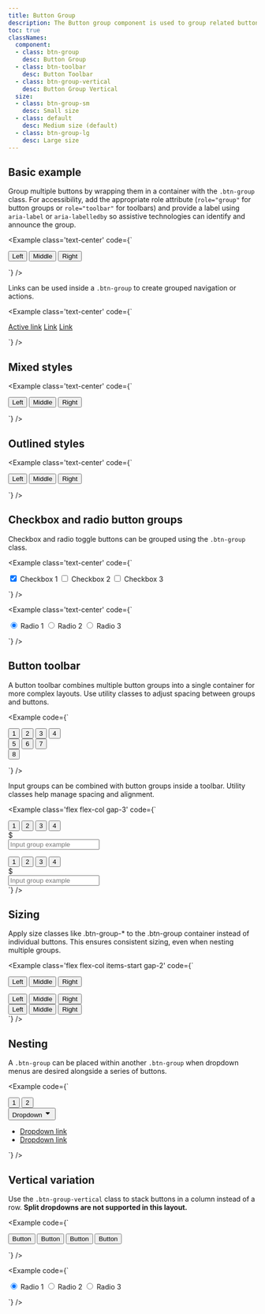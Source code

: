```yaml
---
title: Button Group
description: The Button group component is used to group related buttons together, making actions easier to organize and access.
toc: true
classNames:
  component:
  - class: btn-group
    desc: Button Group
  - class: btn-toolbar
    desc: Button Toolbar
  - class: btn-group-vertical
    desc: Button Group Vertical
  size:
  - class: btn-group-sm
    desc: Small size
  - class: default
    desc: Medium size (default)
  - class: btn-group-lg
    desc: Large size
---
```


## Basic example

Group multiple buttons by wrapping them in a container with the `.btn-group` class. For accessibility, add the appropriate role attribute (`role="group"` for button groups or `role="toolbar"` for toolbars) and provide a label using `aria-label` or `aria-labelledby` so assistive technologies can identify and announce the group.

<Example class='text-center' code={`<div class="btn-group" role="group" aria-label="Basic example">
    <button type="button" class="btn btn-primary">Left</button>
    <button type="button" class="btn btn-primary">Middle</button>
    <button type="button" class="btn btn-primary">Right</button>
  </div>`} />

Links can be used inside a `.btn-group` to create grouped navigation or actions.

<Example class='text-center' code={`<div class="btn-group">
    <a href="#" class="btn btn-primary active" aria-current="page">Active link</a>
    <a href="#" class="btn btn-primary">Link</a>
    <a href="#" class="btn btn-primary">Link</a>
  </div>`} />

## Mixed styles

<Example class='text-center' code={`<div class="btn-group" role="group" aria-label="Basic mixed styles example">
    <button type="button" class="btn btn-secondary">Left</button>
    <button type="button" class="btn btn-success">Middle</button>
    <button type="button" class="btn btn-warning">Right</button>
  </div>`} />

## Outlined styles

<Example class='text-center' code={`<div class="btn-group" role="group" aria-label="Basic outlined example">
    <button type="button" class="btn btn-outline-primary">Left</button>
    <button type="button" class="btn btn-outline-primary">Middle</button>
    <button type="button" class="btn btn-outline-primary">Right</button>
  </div>`} />

## Checkbox and radio button groups

Checkbox and radio toggle buttons can be grouped using the `.btn-group` class.

<Example class='text-center' code={`<div class="btn-group" role="group" aria-label="Basic checkbox toggle button group">
    <input type="checkbox" class="btn-check" id="btncheck1" autocomplete="off" checked/>
    <label class="btn btn-outline-primary" for="btncheck1">Checkbox 1</label>
    <input type="checkbox" class="btn-check" id="btncheck2" autocomplete="off"/>
    <label class="btn btn-outline-primary" for="btncheck2">Checkbox 2</label>
    <input type="checkbox" class="btn-check" id="btncheck3" autocomplete="off"/>
    <label class="btn btn-outline-primary" for="btncheck3">Checkbox 3</label>
  </div>`} />

<Example class='text-center' code={`<div class="btn-group" role="group" aria-label="Basic radio toggle button group">
    <input type="radio" class="btn-check" name="btnradio" id="btnradio1" autocomplete="off" checked/>
    <label class="btn btn-outline-primary" for="btnradio1">Radio 1</label>
    <input type="radio" class="btn-check" name="btnradio" id="btnradio2" autocomplete="off"/>
    <label class="btn btn-outline-primary" for="btnradio2">Radio 2</label>
    <input type="radio" class="btn-check" name="btnradio" id="btnradio3" autocomplete="off"/>
    <label class="btn btn-outline-primary" for="btnradio3">Radio 3</label>
  </div>`} />

## Button toolbar

A button toolbar combines multiple button groups into a single container for more complex layouts. Use utility classes to adjust spacing between groups and buttons.

<Example code={`<div class="btn-toolbar" role="toolbar" aria-label="Toolbar with button groups">
    <div class="btn-group me-2" role="group" aria-label="First group">
      <button type="button" class="btn btn-primary">1</button>
      <button type="button" class="btn btn-primary">2</button>
      <button type="button" class="btn btn-primary">3</button>
      <button type="button" class="btn btn-primary">4</button>
    </div>
    <div class="btn-group me-2" role="group" aria-label="Second group">
      <button type="button" class="btn btn-secondary">5</button>
      <button type="button" class="btn btn-secondary">6</button>
      <button type="button" class="btn btn-secondary">7</button>
    </div>
    <div class="btn-group" role="group" aria-label="Third group">
      <button type="button" class="btn btn-info">8</button>
    </div>
  </div>`} />

Input groups can be combined with button groups inside a toolbar. Utility classes help manage spacing and alignment.

<Example class='flex flex-col gap-3' code={`<div class="btn-toolbar" role="toolbar" aria-label="Toolbar with button groups">
    <div class="btn-group me-2" role="group" aria-label="First group">
      <button type="button" class="btn btn-outline-neutral">1</button>
      <button type="button" class="btn btn-outline-neutral">2</button>
      <button type="button" class="btn btn-outline-neutral">3</button>
      <button type="button" class="btn btn-outline-neutral">4</button>
    </div>
    <div class="input-group">
      <div class="input-group-text" id="btnGroupAddon">$</div>
      <input type="text" class="form-control" placeholder="Input group example" aria-label="Input group example" aria-describedby="btnGroupAddon"/>
    </div>
  </div>

  <div class="btn-toolbar justify-between" role="toolbar" aria-label="Toolbar with button groups">
    <div class="btn-group" role="group" aria-label="First group">
      <button type="button" class="btn btn-outline-neutral">1</button>
      <button type="button" class="btn btn-outline-neutral">2</button>
      <button type="button" class="btn btn-outline-neutral">3</button>
      <button type="button" class="btn btn-outline-neutral">4</button>
    </div>
    <div class="input-group">
      <div class="input-group-text" id="btnGroupAddon2">$</div>
      <input type="text" class="form-control" placeholder="Input group example" aria-label="Input group example" aria-describedby="btnGroupAddon2"/>
    </div>
  </div>`} />

## Sizing

Apply size classes like .btn-group-\* to the .btn-group container instead of individual buttons. This ensures consistent sizing, even when nesting multiple groups.

<Example class='flex flex-col items-start gap-2' code={`<div class="btn-group btn-group-lg" role="group" aria-label="Large button group">
    <button type="button" class="btn btn-outline-primary">Left</button>
    <button type="button" class="btn btn-outline-primary">Middle</button>
    <button type="button" class="btn btn-outline-primary">Right</button>
  </div>

  <div class="btn-group" role="group" aria-label="Default button group">
    <button type="button" class="btn btn-outline-primary">Left</button>
    <button type="button" class="btn btn-outline-primary">Middle</button>
    <button type="button" class="btn btn-outline-primary">Right</button>
  </div>

  <div class="btn-group btn-group-sm" role="group" aria-label="Small button group">
    <button type="button" class="btn btn-outline-primary">Left</button>
    <button type="button" class="btn btn-outline-primary">Middle</button>
    <button type="button" class="btn btn-outline-primary">Right</button>
  </div>`} />

## Nesting

A `.btn-group` can be placed within another `.btn-group` when dropdown menus are desired alongside a series of buttons.

<Example code={`<div class="btn-group" role="group" aria-label="Button group with nested dropdown">
    <button type="button" class="btn btn-primary">1</button>
    <button type="button" class="btn btn-primary">2</button>
    <div class="btn-group" role="group">
      <button type="button" class="btn btn-primary" data-bs-toggle="dropdown" aria-expanded="false">
        Dropdown
        <svg xmlns="http://www.w3.org/2000/svg" width="16" height="16" viewBox="0 0 24 24"><path fill="currentColor" fill-rule="evenodd" d="M7 9a1 1 0 0 0-.707 1.707l5 5a1 1 0 0 0 1.414 0l5-5A1 1 0 0 0 17 9z" clip-rule="evenodd"/></svg>
      </button>
      <ul class="dropdown-menu">
        <li><a class="dropdown-item" href="#">Dropdown link</a></li>
        <li><a class="dropdown-item" href="#">Dropdown link</a></li>
      </ul>
    </div>
  </div>`} />

## Vertical variation

Use the `.btn-group-vertical` class to stack buttons in a column instead of a row. **Split dropdowns are not supported in this layout.**

<Example code={`<div class="btn-group-vertical" role="group" aria-label="Vertical button group">
    <button type="button" class="btn btn-primary">Button</button>
    <button type="button" class="btn btn-primary">Button</button>
    <button type="button" class="btn btn-primary">Button</button>
    <button type="button" class="btn btn-primary">Button</button>
  </div>`} />

<Example code={`<div class="btn-group-vertical" role="group" aria-label="Vertical radio toggle button group">
    <input type="radio" class="btn-check" name="vbtn-radio" id="vbtn-radio1" autocomplete="off" checked/>
    <label class="btn btn-outline-danger" for="vbtn-radio1">Radio 1</label>
    <input type="radio" class="btn-check" name="vbtn-radio" id="vbtn-radio2" autocomplete="off"/>
    <label class="btn btn-outline-danger" for="vbtn-radio2">Radio 2</label>
    <input type="radio" class="btn-check" name="vbtn-radio" id="vbtn-radio3" autocomplete="off"/>
    <label class="btn btn-outline-danger" for="vbtn-radio3">Radio 3</label>
  </div>`} />
